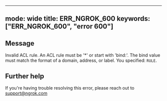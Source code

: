 
---
mode: wide
title: ERR_NGROK_600
keywords: ["ERR_NGROK_600", "error 600"]
---

## Message
Invalid ACL rule. An ACL rule must be '*' or start with 'bind:'. The bind value must match the format of a domain, address, or label. You specified: `RULE`.




## Further help
If you're having trouble resolving this error, please reach out to [support@ngrok.com](mailto:support@ngrok.com?subject=Help%20with%20ERR_NGROK_600)


